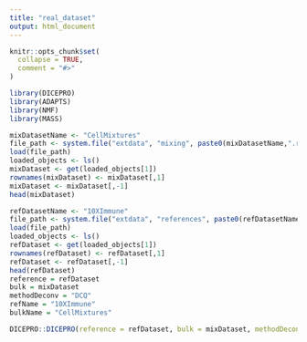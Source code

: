 ```yaml
---
title: "real_dataset"
output: html_document
---
```


```r
knitr::opts_chunk$set(
  collapse = TRUE,
  comment = "#>"
)
```


```r
library(DICEPRO)
library(ADAPTS)
library(NMF)
library(MASS)
```


```r
mixDatasetName <- "CellMixtures"
file_path <- system.file("extdata", "mixing", paste0(mixDatasetName,".rda"), package = "DICEPRO")
load(file_path)
loaded_objects <- ls()
mixDataset <- get(loaded_objects[1])
rownames(mixDataset) <- mixDataset[,1]
mixDataset <- mixDataset[,-1]
head(mixDataset)
```

```r
refDatasetName <- "10XImmune"
file_path <- system.file("extdata", "references", paste0(refDatasetName,".rda"), package = "DICEPRO")
load(file_path)
loaded_objects <- ls()
refDataset <- get(loaded_objects[1])
rownames(refDataset) <- refDataset[,1]
refDataset <- refDataset[,-1]
head(refDataset)
reference = refDataset
bulk = mixDataset
methodDeconv = "DCQ"
refName = "10XImmune"
bulkName = "CellMixtures"


```


```r
DICEPRO::DICEPRO(reference = refDataset, bulk = mixDataset, methodDeconv = "DCQ", refName = "10XImmune", bulkName = "CellMixtures")
```



